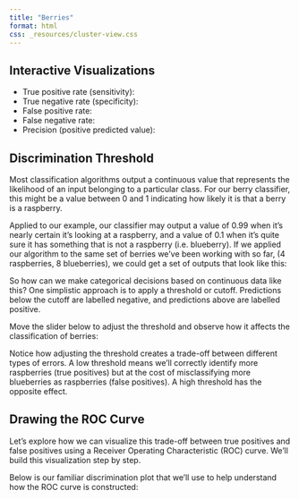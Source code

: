 ```yaml
---
title: "Berries"
format: html
css: _resources/cluster-view.css
---
```


## Interactive Visualizations

<div class="metrics">
- True positive rate (sensitivity): <span id="sensitivity"></span>
- True negative rate (specificity): <span id="specificity"></span>
- False positive rate: <span id="fpr"></span>
- False negative rate: <span id="fnr"></span>
- Precision (positive predicted value): <span id="precision"></span>
</div>

<div id="clusters"></div>
<div id="confusion"></div>
<div id="roc"></div>
<div id="clusters-small"></div>

## Discrimination Threshold

Most classification algorithms output a continuous value that represents the likelihood of an input belonging to a particular class. For our berry classifier, this might be a value between 0 and 1 indicating how likely it is that a berry is a raspberry.

<div id="continuous-output"></div>

Applied to our example, our classifier may output a value of 0.99 when it's nearly certain it's looking at a raspberry, and a value of 0.1 when it's quite sure it has something that is not a raspberry (i.e. blueberry). If we applied our algorithm to the same set of berries we've been working with so far, (4 raspberries, 8 blueberries), we could get a set of outputs that look like this:

<div id="static-discrimination"></div>

So how can we make categorical decisions based on continuous data like this? One simplistic approach is to apply a threshold or cutoff. Predictions below the cutoff are labelled negative, and predictions above are labelled positive.

Move the slider below to adjust the threshold and observe how it affects the classification of berries:

<div id="discrimination-plot"></div>

Notice how adjusting the threshold creates a trade-off between different types of errors. A low threshold means we'll correctly identify more raspberries (true positives) but at the cost of misclassifying more blueberries as raspberries (false positives). A high threshold has the opposite effect.

## Drawing the ROC Curve

Let's explore how we can visualize this trade-off between true positives and false positives using a Receiver Operating Characteristic (ROC) curve. We'll build this visualization step by step.

<div id="roc-curve-plot"></div>

Below is our familiar discrimination plot that we'll use to help understand how the ROC curve is constructed:

<div id="discrimination-plot-2"></div>

<!-- Load D3 -->
<script src="https://d3js.org/d3.v7.min.js"></script>

<!-- Load your modules -->
<script type="module" src="./_resources/main.js"></script>
<script type="module" src="./_resources/state.js"></script>
<script type="module" src="./_resources/cluster-view.js"></script>
<script type="module" src="./_resources/confusion-matrix.js"></script>
<script type="module" src="./_resources/roc-curve.js"></script>
<script type="module" src="./_resources/metric-display.js"></script>
<script type="module" src="./_resources/discrimination-state.js"></script>
<script type="module" src="./_resources/continuous-output-plot.js"></script>
<script type="module" src="./_resources/discrimination-plot.js"></script>
<script type="module" src="./_resources/static-discrimination-plot.js"></script>
<script type="module" src="./_resources/roc-curve-plot.js"></script>